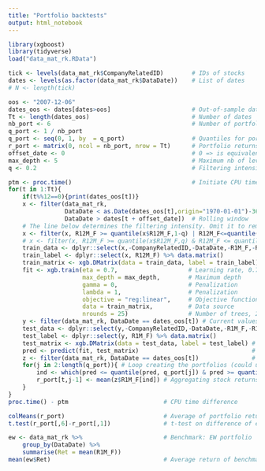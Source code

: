 ```yaml
---
title: "Portfolio backtests"
output: html_notebook
---
```


```r
library(xgboost)
library(tidyverse)
load("data_mat_rk.RData")

tick <- levels(data_mat_rk$CompanyRelatedID)        # IDs of stocks
dates <- levels(as.factor(data_mat_rk$DataDate))    # List of dates
# N <- length(tick)                   

oos <- "2007-12-06"
dates_oos <- dates[dates>oos]                       # Out-of-sample dates
Tt <- length(dates_oos)                             # Number of dates
nb_port <- 6                                        # Number of portfolios
q_port <- 1 / nb_port                     
q_port <- seq(0, 1, by  = q_port)                   # Quantiles for portfolio construction
r_port <- matrix(0, ncol = nb_port, nrow = Tt)      # Portfolio returns
offset_date <- 0                                    # 0 => is equivalent to 5 years
max_depth <- 5                                      # Maximum nb of levels for the trees
q <- 0.2                                            # Filtering intensity: be careful, inverses for bulk filter

ptm <- proc.time()                                  # Initiate CPU time
for(t in 1:Tt){
    if(t%%12==0){print(dates_oos[t])}
    x <- filter(data_mat_rk, 
                DataDate < as.Date(dates_oos[t],origin="1970-01-01")-365, 
                DataDate > dates[t + offset_date])  # Rolling window
    # The line below determines the filtering intensity. Omit it to remove the filter.
    x <- filter(x, R12M_F >= quantile(x$R12M_F,1-q) | R12M_F<=quantile(x$R12M_F,q))       # Filtered data: extremes
    # x <- filter(x, R12M_F >= quantile(x$R12M_F,q) & R12M_F <= quantile(x$R12M_F,1-q))       # Filtered data: bulk
    train_data <- dplyr::select(x,-CompanyRelatedID,-DataDate,-R1M_F,-R12M_F) %>% data.matrix()
    train_label <- dplyr::select(x, R12M_F) %>% data.matrix()                            # Training label
    train_matrix <- xgb.DMatrix(data = train_data, label = train_label)                  # Full training data
    fit <- xgb.train(eta = 0.7,                    # Learning rate, 0.7 for light, 0.5 for intermed. 0.3 for deep
                     max_depth = max_depth,        # Maximum depth
                     gamma = 0,                    # Penalization
                     lambda = 1,                   # Penalization
                     objective = "reg:linear",     # Objective function
                     data = train_matrix,          # Data source
                     nrounds = 25)                 # Number of trees, 25 for light, 50 for intermed., 100 for deep
    y <- filter(data_mat_rk, DataDate == dates_oos[t]) # Current values
    test_data <- dplyr::select(y,-CompanyRelatedID,-DataDate,-R1M_F,-R12M_F) %>% data.matrix()
    test_label <- dplyr::select(y, R1M_F) %>% data.matrix()          
    test_matrix <- xgb.DMatrix(data = test_data, label = test_label) # Full testing data
    pred <- predict(fit, test_matrix)                                # Prediction
    z <- filter(data_mat_rk, DataDate == dates_oos[t])               # Current data
    for(j in 2:length(q_port)){ # Loop creating the portfolios (could use quantcut)
        ind <- which(pred <= quantile(pred, q_port[j]) & pred >= quantile(pred,q_port[j-1]))
        r_port[t,j-1] <- mean(z$R1M_F[ind]) # Aggregating stock returns into portfolios
    }
}
proc.time() - ptm                           # CPU time difference

colMeans(r_port)                            # Average of portfolio returns
t.test(r_port[,6]-r_port[,1])               # t-test on difference of extreme portfolios

ew <- data_mat_rk %>%                       # Benchmark: EW portfolio
    group_by(DataDate) %>%
    summarise(Ret = mean(R1M_F))
mean(ew$Ret)                                # Average return of benchmark
```


